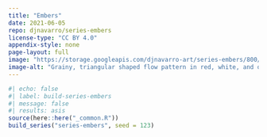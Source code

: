 ```yaml
---
title: "Embers"
date: 2021-06-05
repo: djnavarro/series-embers
license-type: "CC BY 4.0"
appendix-style: none
page-layout: full
image: "https://storage.googleapis.com/djnavarro-art/series-embers/800/burst_05_130.jpg"
image-alt: "Grainy, triangular shaped flow pattern in red, white, and orange, against a dark blue background"
---
```

   
::: {.grid}
  
```r
#| echo: false
#| label: build-series-embers
#| message: false
#| results: asis
source(here::here("_common.R"))
build_series("series-embers", seed = 123)
```
   
:::
   
